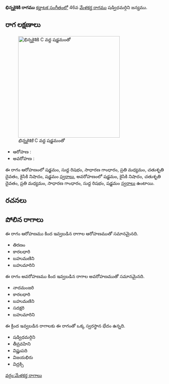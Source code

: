 {{Infobox ragam
	| name          	= భిన్నకైశికి
	| synonym	    	= 
	| mela          	= 
	| chakra        	= 
	| janaka        	= 
	| type          	= షడవ
	| arohanam      	= {{svaraC|S|R1|G2|M2|D2|N2|S'}} 
	| avarohanam    	= {{svaraC|S'|N2|D2|M2|G2|R1|S}}
	| jeeva         	=
	| chhaya        	=
	| nyasa         	=
	| vishesha      	= 
	| equivalent  		= 
}}
{{కర్ణాటక సంగీత రాగాలు}}
'''భిన్నకైశికి రాగము''' [[కర్ణాటక సంగీతం]]లో 46వ [[మేళకర్త రాగము]]  షడ్విధమర్గిని జన్యము. 


==రాగ లక్షణాలు==
[[Image:bhinnakaishiki_kb2wiki.png|thumb|right|316px|''భిన్నకైశికి'' C వద్ద షడ్జమంతో]]

* ఆరోహణ : {{svaraC|S|R1|G2|M2|D2|N2|S'}} 
* అవరోహణ : {{svaraC|S'|N2|D2|M2|G2|R1|S}}

ఈ రాగం ఆరోహణంలో షడ్జమం, సుద్ద  రిషభం, సాధారణ  గాంధారం, ప్రతి మధ్యమం, చతుశృతి దైవతం, కైసికి నిషాదం, షడ్జమం [[స్వరాలు]], అవరోహణంలో షడ్జమం, కైసికి నిషాదం, చతుశృతి దైవతం, ప్రతి మధ్యమం, సాధారణ  గాంధారం, సుద్ద  రిషభం, షడ్జమం [[స్వరాలు]] ఉంటాయి.

==రచనలు==



==పోలిన రాగాలు==
ఈ రాగం ఆరోహణము కింద ఇవ్వబడిన రాగాల ఆరోహణముతో సమానమైనది.
* తిరణం
* కారలధారి
*  బహుమణిని
* బహుమారిని

ఈ రాగం అవరోహణము కింద ఇవ్వబడిన రాగాల అవరోహణముతో సమానమైనది.
* నాదమంజరి
* కారలధారి
*  బహుమణిని
* సదక్షరి
* బహుమారిని

ఈ క్రింద ఇవ్వబడిన రాగాలకు ఈ రాగంతో ఒక్క స్వరస్థాన భేదం ఉన్నది.
*  షడ్విధమర్గిని
* తీవ్రవహిని
* విష్ణుపది
* విజయభిరు
* విద్రక్సి



[[వర్గం:మేళకర్త రాగాలు]]